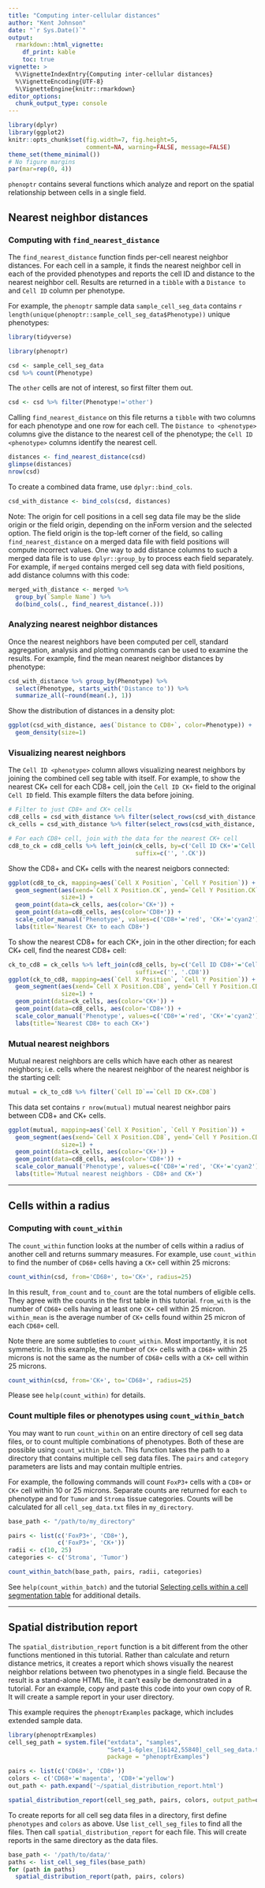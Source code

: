 ```yaml
---
title: "Computing inter-cellular distances"
author: "Kent Johnson"
date: "`r Sys.Date()`"
output:
  rmarkdown::html_vignette:
    df_print: kable
    toc: true
vignette: >
  %\VignetteIndexEntry{Computing inter-cellular distances}
  %\VignetteEncoding{UTF-8}
  %\VignetteEngine{knitr::rmarkdown}
editor_options: 
  chunk_output_type: console
---
```



```r
library(dplyr)
library(ggplot2)
knitr::opts_chunk$set(fig.width=7, fig.height=5, 
                      comment=NA, warning=FALSE, message=FALSE)
theme_set(theme_minimal())
# No figure margins
par(mar=rep(0, 4))
```

<style type="text/css">
img { 
  border: none;
}
table {
    width: auto !important;
}
</style>

`phenoptr` contains several functions which analyze and report on the spatial
relationship between cells in a single field.

## Nearest neighbor distances

### Computing with `find_nearest_distance`

The `find_nearest_distance` function finds per-cell nearest neighbor distances.
For each cell in a sample, it finds the nearest neighbor
cell in each of the provided phenotypes and reports the cell ID and distance
to the nearest neighbor cell.
Results are returned in a `tibble` with
a `Distance to` and `Cell ID` column per phenotype.

For example, the `phenoptr` sample data `sample_cell_seg_data` contains
`r length(unique(phenoptr::sample_cell_seg_data$Phenotype))` unique
phenotypes:

```r
library(tidyverse)
```
```r
library(phenoptr)

csd <- sample_cell_seg_data
csd %>% count(Phenotype)
```

The `other` cells are not of 
interest, so first filter them out.

```r
csd <- csd %>% filter(Phenotype!='other')
```

Calling `find_nearest_distance` on this file returns a `tibble` with 
two columns for each phenotype and one row for each cell. The 
`Distance to <phenotype>` columns give the distance to the nearest cell
of the phenotype; the `Cell ID <phenotype>` columns identify the nearest cell.

```r
distances <- find_nearest_distance(csd)
glimpse(distances)
nrow(csd)
```

To create a combined data frame, use `dplyr::bind_cols`.

```r
csd_with_distance <- bind_cols(csd, distances)
```

Note: The origin for cell positions in a cell seg data file may be the slide
origin or the field origin,
depending on the inForm version and the selected option.
The field origin is the top-left corner of the field, 
so calling `find_nearest_distance` on a merged data file with field positions
will compute incorrect values. One 
way to add distance columns to such a merged data file is to use `dplyr::group_by`
to process each field separately. For example, if `merged` contains merged
cell seg data with field positions, add distance columns with this code:

```r
merged_with_distance <- merged %>%
  group_by(`Sample Name`) %>%
  do(bind_cols(., find_nearest_distance(.)))
```

### Analyzing nearest neighbor distances

Once the nearest neighbors have been computed per cell, standard aggregation,
analysis and plotting commands can be used to examine the results. For example,
find the mean nearest neighbor distances by phenotype:
 
```r
csd_with_distance %>% group_by(Phenotype) %>% 
  select(Phenotype, starts_with('Distance to')) %>% 
  summarize_all(~round(mean(.), 1))
```

Show the distribution of distances in a density plot:

```r
ggplot(csd_with_distance, aes(`Distance to CD8+`, color=Phenotype)) +
  geom_density(size=1)
```

### Visualizing nearest neighbors

The `Cell ID <phenotype>` column allows 
visualizing nearest neighbors by joining the combined cell seg table
with itself. For example, to show the nearest CK+ cell
for each CD8+ cell, join the `Cell ID CK+` field to the original `Cell ID`
field. This example filters the data before joining.

```r
# Filter to just CD8+ and CK+ cells
cd8_cells = csd_with_distance %>% filter(select_rows(csd_with_distance, 'CD8+'))
ck_cells = csd_with_distance %>% filter(select_rows(csd_with_distance, 'CK+'))

# For each CD8+ cell, join with the data for the nearest CK+ cell
cd8_to_ck = cd8_cells %>% left_join(ck_cells, by=c('Cell ID CK+'='Cell ID'),
                                    suffix=c('', '.CK'))
```

Show the CD8+ and CK+ cells with the nearest neigbors connected:

```r
ggplot(cd8_to_ck, mapping=aes(`Cell X Position`, `Cell Y Position`)) +
  geom_segment(aes(xend=`Cell X Position.CK`, yend=`Cell Y Position.CK`),
               size=1) +
  geom_point(data=ck_cells, aes(color='CK+')) +
  geom_point(data=cd8_cells, aes(color='CD8+')) +
  scale_color_manual('Phenotype', values=c('CD8+'='red', 'CK+'='cyan2')) +
  labs(title='Nearest CK+ to each CD8+')
```

To show the nearest CD8+ for each CK+, join in the other direction;
for each CK+ cell, find the nearest CD8+ cell:

```r
ck_to_cd8 = ck_cells %>% left_join(cd8_cells, by=c('Cell ID CD8+'='Cell ID'),
                                    suffix=c('', '.CD8'))
ggplot(ck_to_cd8, mapping=aes(`Cell X Position`, `Cell Y Position`)) +
  geom_segment(aes(xend=`Cell X Position.CD8`, yend=`Cell Y Position.CD8`),
               size=1) +
  geom_point(data=ck_cells, aes(color='CK+')) +
  geom_point(data=cd8_cells, aes(color='CD8+')) +
  scale_color_manual('Phenotype', values=c('CD8+'='red', 'CK+'='cyan2')) +
  labs(title='Nearest CD8+ to each CK+')
```

### Mutual nearest neighbors

Mutual nearest neighbors are cells which have each other as nearest neighbors;
i.e. cells where the nearest neighbor of the nearest
neighbor is the starting cell:

```r
mutual = ck_to_cd8 %>% filter(`Cell ID`==`Cell ID CK+.CD8`)
```

This data set contains `r nrow(mutual)` mutual nearest neighbor pairs
between CD8+ and CK+ cells. 

```r
ggplot(mutual, mapping=aes(`Cell X Position`, `Cell Y Position`)) +
  geom_segment(aes(xend=`Cell X Position.CD8`, yend=`Cell Y Position.CD8`),
               size=1) +
  geom_point(data=ck_cells, aes(color='CK+')) +
  geom_point(data=cd8_cells, aes(color='CD8+')) +
  scale_color_manual('Phenotype', values=c('CD8+'='red', 'CK+'='cyan2')) +
  labs(title='Mutual nearest neighbors - CD8+ and CK+')

```

----

## Cells within a radius

### Computing with `count_within`

The `count_within` function looks at the number of cells within a radius of
another cell and returns summary measures. For example, use `count_within`
to find the number of `CD68+` cells
having a `CK+` cell within 25 microns:

```r
count_within(csd, from='CD68+', to='CK+', radius=25)
```

In this result, `from_count` and `to_count` are the total numbers of 
eligible cells. They agree with the counts in the first table in this
tutorial. `from_with` is the number of `CD68+` cells having at least 
one `CK+` cell within 25 micron. `within_mean` is the average number of
`CK+` cells found within 25 micron of each `CD68+` cell.

Note there are some subtleties to `count_within`. Most importantly, it
is not symmetric. In this example, the number of `CK+` cells with a 
`CD68+`
within 25 microns is not the same as the number of `CD68+`
cells with a `CK+` cell within 25 microns.

```r
count_within(csd, from='CK+', to='CD68+', radius=25)
```

Please see `help(count_within)` for details.

### Count multiple files or phenotypes using `count_within_batch`

You may want to run `count_within` on an entire directory of cell seg data
files, or to count multiple combinations of phenotypes. Both of
these are possible using `count_within_batch`. This function takes 
the path to a directory that contains multiple cell seg data files.
The `pairs` and `category` parameters are lists and may contain
multiple entries.

For example, the following commands will count `FoxP3+` cells
with a `CD8+` or `CK+` cell within 10 or 25 microns.
Separate counts are returned for each `to` phenotype and for
`Tumor` and `Stroma` tissue categories. Counts will be calculated 
for all `cell_seg_data.txt` files in `my_directory`.

```r
base_path <- "/path/to/my_directory"

pairs <- list(c('FoxP3+', 'CD8+'),
              c('FoxP3+', 'CK+'))
radii <- c(10, 25)
categories <- c('Stroma', 'Tumor')

count_within_batch(base_path, pairs, radii, categories)
```

See `help(count_within_batch)` and the tutorial
[Selecting cells within a cell segmentation table](https://akoyabio.github.io/phenoptr/articles/selecting_cells.html)
for additional details.

----

## Spatial distribution report

The `spatial_distribution_report` function is a bit different from the other
functions
mentioned in this tutorial. Rather than calculate and return distance metrics,
it creates a report which shows visually the nearest neighbor relations between
two phenotypes in a single field. Because the result is a stand-alone HTML file,
it can't easily be demonstrated in a tutorial. For an example, 
copy and paste this code
into your own copy of R. It will create a sample report in your user directory.

This example requires the `phenoptrExamples` package, which includes extended
sample data.

```r
library(phenoptrExamples)
cell_seg_path = system.file("extdata", "samples", 
                            "Set4_1-6plex_[16142,55840]_cell_seg_data.txt",
                            package = "phenoptrExamples")

pairs <- list(c('CD68+', 'CD8+'))
colors <- c('CD68+'='magenta', 'CD8+'='yellow')
out_path <- path.expand('~/spatial_distribution_report.html')

spatial_distribution_report(cell_seg_path, pairs, colors, output_path=out_path)

```

To create reports for all cell seg data files in a directory, first define
`phenotypes` and `colors` as above. Use `list_cell_seg_files` to find all
the files. Then call `spatial_distribution_report` for each file. This will
create reports in the same directory as the data files.

```r
base_path <- '/path/to/data/'
paths <- list_cell_seg_files(base_path)
for (path in paths)
  spatial_distribution_report(path, pairs, colors)
```

